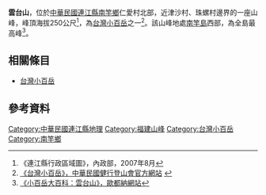 '''雲台山'''，位於[[中華民國|中華民國]][[連江縣_(中華民國)|連江縣]][[南竿鄉|南竿鄉]]仁愛村北部，近津沙村、珠螺村邊界的一座山峰，峰頂海拔250公尺<ref>《連江縣行政區域圖》，內政部，2007年8月</ref>，為[[台灣小百岳|台灣小百岳]]之一<ref>
[http://alpineclub.machinerytoday.com/tier/front/bin/ptlist.phtml?Category=100106550 《台灣小百岳》，中華民國健行登山會官方網站] {{webarchive|url=https://web.archive.org/web/20120418133914/http://alpineclub.machinerytoday.com/tier/front/bin/ptlist.phtml?Category=100106550 |date=2012-04-18 }}</ref>。該山峰地處[[南竿島|南竿島]]西部，為全島最高峰<ref>[http://www.taiwan100mt.com/mountain.php?mountain=98 《小百岳大百科：雲台山》，歐都納網站]{{dead link|date=2018年5月 |bot=InternetArchiveBot |fix-attempted=yes }}</ref>。

==相關條目==
*[[台灣小百岳|台灣小百岳]]

==參考資料==
<div class="references-small">
<references />
</div>

[[Category:中華民國連江縣地理|Category:中華民國連江縣地理]]
[[Category:福建山峰|Category:福建山峰]]
[[Category:台灣小百岳|Category:台灣小百岳]]
[[Category:南竿鄉|Category:南竿鄉]]